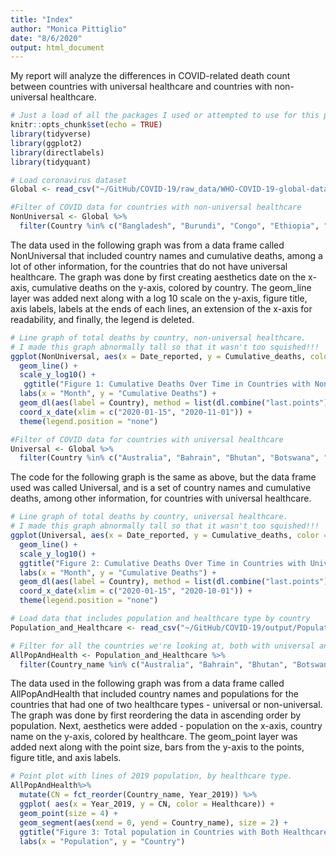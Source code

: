 ```yaml
---
title: "Index"
author: "Monica Pittiglio"
date: "8/6/2020"
output: html_document
---
```


My report will analyze the differences in COVID-related death count between countries with universal healthcare and countries with non-universal healthcare.

```r
# Just a load of all the packages I used or attempted to use for this project.
knitr::opts_chunk$set(echo = TRUE)
library(tidyverse)
library(ggplot2)
library(directlabels)
library(tidyquant)
```

```r

# Load coronavirus dataset
Global <- read_csv("~/GitHub/COVID-19/raw_data/WHO-COVID-19-global-data (1).csv")

#Filter of COVID data for countries with non-universal healthcare
NonUniversal <- Global %>%
  filter(Country %in% c("Bangladesh", "Burundi", "Congo", "Ethiopia", "Jordan", "Kenya", "Nigeria", "Paraguay", "United Arab Emirates", "United Republic of Tanzania", "Uganda", "United States of America"))
```

The data used in the following graph was from a data frame called NonUniversal that included country names and cumulative deaths, among a lot of other information, for the countries that do not have universal healthcare. The graph was done by first creating aesthetics date on the x-axis, cumulative deaths on the y-axis, colored by country. The geom_line layer was added next along with a log 10 scale on the y-axis, figure title, axis labels, labels at the ends of each lines, an extension of the x-axis for readability, and finally, the legend is deleted.

```r
# Line graph of total deaths by country, non-universal healthcare.
# I made this graph abnormally tall so that it wasn't too squished!!!
ggplot(NonUniversal, aes(x = Date_reported, y = Cumulative_deaths, color = Country)) +
  geom_line() +
  scale_y_log10() +
   ggtitle("Figure 1: Cumulative Deaths Over Time in Countries with Non-Universal Healthcare") +
  labs(x = "Month", y = "Cumulative Deaths") +
  geom_dl(aes(label = Country), method = list(dl.combine("last.points")), cex = 0.8) +
  coord_x_date(xlim = c("2020-01-15", "2020-11-01")) +
  theme(legend.position = "none")
```

```r

#Filter of COVID data for countries with universal healthcare
Universal <- Global %>%
  filter(Country %in% c("Australia", "Bahrain", "Bhutan", "Botswana", "Brazil", "Brunei Darussalam", "Canada", "Cuba", "Denmark", "Finland", "Georgia", "Greece", "Iceland", "Ireland", "Italy", "Kuwait", "Malta", "New Zealand", "Norway", "Oman", "Portugal", "San Marino", "Saudi Arabia", "South Africa", "Spain", "Sri Lanka", "Sweden", "Trinidad and Tobago", "The United Kingdom"))
```

The code for the following graph is the same as above, but the data frame used was called Universal, and is a set of country names and cumulative deaths, among other information, for countries with universal healthcare.

```r
# Line graph of total deaths by country, universal healthcare.
# I made this graph abnormally tall so that it wasn't too squished!!!
ggplot(Universal, aes(x = Date_reported, y = Cumulative_deaths, color = Country)) +
  geom_line() +
  scale_y_log10() +
  ggtitle("Figure 2: Cumulative Deaths Over Time in Countries with Universal Healthcare") +
  labs(x = "Month", y = "Cumulative Deaths") +
  geom_dl(aes(label = Country), method = list(dl.combine("last.points")), cex = 0.8) +
  coord_x_date(xlim = c("2020-01-15", "2020-10-01")) +
  theme(legend.position = "none")
```

```r

# Load data that includes population and healthcare type by country
Population_and_Healthcare <- read_csv("~/GitHub/COVID-19/output/Population and Healthcare.csv")

# Filter for all the countries we're looking at, both with universal and non-universal healthcare
AllPopAndHealth <- Population_and_Healthcare %>%
  filter(Country_name %in% c("Australia", "Bahrain", "Bhutan", "Botswana", "Brazil", "Brunei Darussalam", "Canada", "Cuba", "Denmark", "Finland", "Georgia", "Greece", "Iceland", "Ireland", "Italy", "Kuwait", "Malta", "New Zealand", "Norway", "Oman", "Portugal", "San Marino", "Saudi Arabia", "South Africa", "Spain", "Sri Lanka", "Sweden", "Trinidad and Tobago", "The United Kingdom", "Bangladesh", "Burundi", "Congo", "Ethiopia", "Jordan", "Kenya", "Nigeria", "Paraguay", "United Arab Emirates", "United Republic of Tanzania", "Uganda", "United States of America"))
```

The data used in the following graph was from a data frame called AllPopAndHealth that included country names and populations for the countries that had one of two healthcare types - universal or non-universal. The graph was done by first reordering the data in ascending order by population. Next, aesthetics were added - population on the x-axis, country name on the y-axis, colored by healthcare. The geom_point layer was added next along with the point size, bars from the y-axis to the points, figure title, and axis labels.

```r
# Point plot with lines of 2019 population, by healthcare type.
AllPopAndHealth%>%
  mutate(CN = fct_reorder(Country_name, Year_2019)) %>%
  ggplot( aes(x = Year_2019, y = CN, color = Healthcare)) +
  geom_point(size = 4) +
  geom_segment(aes(xend = 0, yend = Country_name), size = 2) +
  ggtitle("Figure 3: Total population in Countries with Both Healthcare Types") +
  labs(x = "Population", y = "Country")
```
